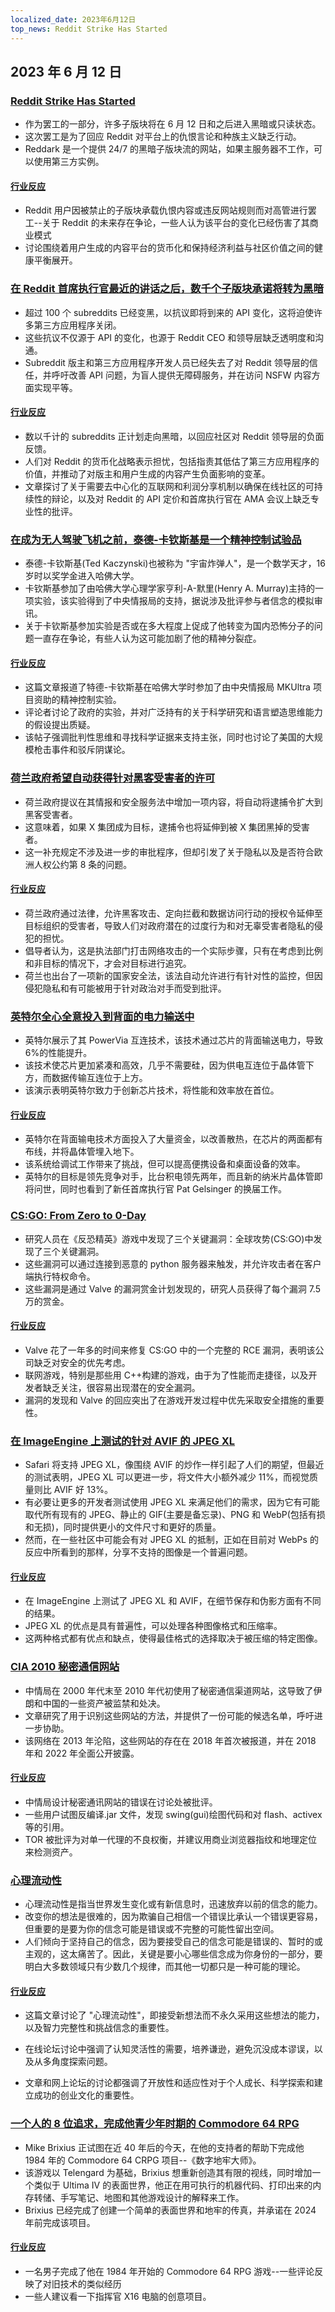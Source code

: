 ```yaml
---
localized_date: 2023年6月12日
top_news: Reddit Strike Has Started
---
```


## 2023 年 6 月 12 日

### [Reddit Strike Has Started](https://reddark.untone.uk/)

- 作为罢工的一部分，许多子版块将在 6 月 12 日和之后进入黑暗或只读状态。
- 这次罢工是为了回应 Reddit 对平台上的仇恨言论和种族主义缺乏行动。
- Reddark 是一个提供 24/7 的黑暗子版块流的网站，如果主服务器不工作，可以使用第三方实例。

#### [行业反应](http://news.ycombinator.com/item?id=36283249)

- Reddit 用户因被禁止的子版块承载仇恨内容或违反网站规则而对高管进行罢工--关于 Reddit 的未来存在争论，一些人认为该平台的变化已经伤害了其商业模式
- 讨论围绕着用户生成的内容平台的货币化和保持经济利益与社区价值之间的健康平衡展开。

### [在 Reddit 首席执行官最近的讲话之后，数千个子版块承诺将转为黑暗](https://www.theverge.com/2023/6/10/23756476/reddit-protest-api-changes-apollo-third-party-apps)

- 超过 100 个 subreddits 已经变黑，以抗议即将到来的 API 变化，这将迫使许多第三方应用程序关闭。
- 这些抗议不仅源于 API 的变化，也源于 Reddit CEO 和领导层缺乏透明度和沟通。
- Subreddit 版主和第三方应用程序开发人员已经失去了对 Reddit 领导层的信任，并呼吁改善 API 问题，为盲人提供无障碍服务，并在访问 NSFW 内容方面实现平等。

#### [行业反应](http://news.ycombinator.com/item?id=36277814)

- 数以千计的 subreddits 正计划走向黑暗，以回应社区对 Reddit 领导层的负面反馈。
- 人们对 Reddit 的货币化战略表示担忧，包括指责其低估了第三方应用程序的价值，并推动了对版主和用户生成的内容产生负面影响的变革。
- 文章探讨了关于需要去中心化的互联网和利润分享机制以确保在线社区的可持续性的辩论，以及对 Reddit 的 API 定价和首席执行官在 AMA 会议上缺乏专业性的批评。

### [在成为无人驾驶飞机之前，泰德-卡钦斯基是一个精神控制试验品](https://www.washingtonpost.com/history/2023/06/11/unabomber-ted-kaczynski-harvard-experiment/)

- 泰德-卡钦斯基(Ted Kaczynski)也被称为 "宇宙炸弹人"，是一个数学天才，16 岁时以奖学金进入哈佛大学。
- 卡钦斯基参加了由哈佛大学心理学家亨利-A-默里(Henry A. Murray)主持的一项实验，该实验得到了中央情报局的支持，据说涉及批评参与者信念的模拟审讯。
- 关于卡钦斯基参加实验是否或在多大程度上促成了他转变为国内恐怖分子的问题一直存在争论，有些人认为这可能加剧了他的精神分裂症。

#### [行业反应](http://news.ycombinator.com/item?id=36279639)

- 这篇文章报道了特德-卡钦斯基在哈佛大学时参加了由中央情报局 MKUltra 项目资助的精神控制实验。
- 评论者讨论了政府的实验，并对广泛持有的关于科学研究和语言塑造思维能力的假设提出质疑。
- 该帖子强调批判性思维和寻找科学证据来支持主张，同时也讨论了美国的大规模枪击事件和驳斥阴谋论。

### [荷兰政府希望自动获得针对黑客受害者的许可](https://berthub.eu/articles/posts/dutch-intel-law-about-intel/)

- 荷兰政府提议在其情报和安全服务法中增加一项内容，将自动将逮捕令扩大到黑客受害者。
- 这意味着，如果 X 集团成为目标，逮捕令也将延伸到被 X 集团黑掉的受害者。
- 这一补充规定不涉及进一步的审批程序，但却引发了关于隐私以及是否符合欧洲人权公约第 8 条的问题。

#### [行业反应](http://news.ycombinator.com/item?id=36281543)

- 荷兰政府通过法律，允许黑客攻击、定向拦截和数据访问行动的授权令延伸至目标组织的受害者，导致人们对政府潜在的过度行为和对无辜受害者隐私的侵犯的担忧。
- 倡导者认为，这是执法部门打击网络攻击的一个实际步骤，只有在考虑到比例和非目标的情况下，才会对目标进行追究。
- 荷兰也出台了一项新的国家安全法，该法自动允许进行有针对性的监控，但因侵犯隐私和有可能被用于针对政治对手而受到批评。

### [英特尔全心全意投入到背面的电力输送中](https://spectrum.ieee.org/backside-power-delivery)

- 英特尔展示了其 PowerVia 互连技术，该技术通过芯片的背面输送电力，导致 6%的性能提升。
- 该技术使芯片更加紧凑和高效，几乎不需要硅，因为供电互连位于晶体管下方，而数据传输互连位于上方。
- 该演示表明英特尔致力于创新芯片技术，将性能和效率放在首位。

#### [行业反应](http://news.ycombinator.com/item?id=36286370)

- 英特尔在背面输电技术方面投入了大量资金，以改善散热，在芯片的两面都有布线，并将晶体管埋入地下。
- 该系统给调试工作带来了挑战，但可以提高便携设备和桌面设备的效率。
- 英特尔的目标是领先竞争对手，比台积电领先两年，而且新的纳米片晶体管即将问世，同时也看到了新任首席执行官 Pat Gelsinger 的换届工作。

### [CS:GO: From Zero to 0-Day](https://neodyme.io/blog/csgo_from_zero_to_0day/)

- 研究人员在《反恐精英》游戏中发现了三个关键漏洞：全球攻势(CS:GO)中发现了三个关键漏洞。
- 这些漏洞可以通过连接到恶意的 python 服务器来触发，并允许攻击者在客户端执行特权命令。
- 这些漏洞是通过 Valve 的漏洞赏金计划发现的，研究人员获得了每个漏洞 7.5 万的赏金。

#### [行业反应](http://news.ycombinator.com/item?id=36279129)

- Valve 花了一年多的时间来修复 CS:GO 中的一个完整的 RCE 漏洞，表明该公司缺乏对安全的优先考虑。
- 联网游戏，特别是那些用 C++构建的游戏，由于为了性能而走捷径，以及开发者缺乏关注，很容易出现潜在的安全漏洞。
- 漏洞的发现和 Valve 的回应突出了在游戏开发过程中优先采取安全措施的重要性。

### [在 ImageEngine 上测试的针对 AVIF 的 JPEG XL](https://mastodon.online/@jonarnes/110514451857948151)

- Safari 将支持 JPEG XL，像围绕 AVIF 的炒作一样引起了人们的期望，但最近的测试表明，JPEG XL 可以更进一步，将文件大小额外减少 11%，而视觉质量则比 AVIF 好 13%。
- 有必要让更多的开发者测试使用 JPEG XL 来满足他们的需求，因为它有可能取代所有现有的 JPEG、静止的 GIF(主要是备忘录)、PNG 和 WebP(包括有损和无损)，同时提供更小的文件尺寸和更好的质量。
- 然而，在一些社区中可能会有对 JPEG XL 的抵制，正如在目前对 WebPs 的反应中所看到的那样，分享不支持的图像是一个普遍问题。

#### [行业反应](http://news.ycombinator.com/item?id=36283395)

- 在 ImageEngine 上测试了 JPEG XL 和 AVIF，在细节保存和伪影方面有不同的结果。
- JPEG XL 的优点是具有普遍性，可以处理各种图像格式和压缩率。
- 这两种格式都有优点和缺点，使得最佳格式的选择取决于被压缩的特定图像。

### [CIA 2010 秘密通信网站](https://cirosantilli.com/cia-2010-covert-communication-websites)

- 中情局在 2000 年代末至 2010 年代初使用了秘密通信渠道网站，这导致了伊朗和中国的一些资产被监禁和处决。
- 文章研究了用于识别这些网站的方法，并提供了一份可能的候选名单，呼吁进一步协助。
- 该网络在 2013 年沦陷，这些网站的存在在 2018 年首次被报道，并在 2018 年和 2022 年全面公开披露。

#### [行业反应](http://news.ycombinator.com/item?id=36279375)

- 中情局设计秘密通讯网站的错误在讨论处被批评。
- 一些用户试图反编译.jar 文件，发现 swing(gui)绘图代码和对 flash、activex 等的引用。
- TOR 被批评为对单一代理的不良权衡，并建议用商业浏览器指纹和地理定位来检测资产。

### [心理流动性](https://collabfund.com/blog/mental-liquidity/)

- 心理流动性是指当世界发生变化或有新信息时，迅速放弃以前的信念的能力。
- 改变你的想法是很难的，因为欺骗自己相信一个错误比承认一个错误更容易，但重要的是要为你的信念可能是错误或不完整的可能性留出空间。
- 人们倾向于坚持自己的信念，因为要接受自己的信念可能是错误的、暂时的或主观的，这太痛苦了。因此，关键是要小心哪些信念成为你身份的一部分，要明白大多数领域只有少数几个规律，而其他一切都只是一种可能的理论。

#### [行业反应](http://news.ycombinator.com/item?id=36280772)

- 这篇文章讨论了 "心理流动性"，即接受新想法而不永久采用这些想法的能力，以及智力完整性和挑战信念的重要性。
- 在线论坛讨论中强调了认知灵活性的需要，培养谦逊，避免沉没成本谬误，以及从多角度探索问题。

- 文章和网上论坛的讨论都强调了开放性和适应性对于个人成长、科学探索和建立成功的创业文化的重要性。

### [一个人的 8 位追求，完成他青少年时期的 Commodore 64 RPG](https://arstechnica.com/gaming/2023/06/one-mans-40-year-8-bit-quest-to-finish-the-c64-rpg-he-started-in-1984/)

- Mike Brixius 正试图在近 40 年后的今天，在他的支持者的帮助下完成他 1984 年的 Commodore 64 CRPG 项目--《数字地牢大师》。
- 该游戏以 Telengard 为基础，Brixius 想重新创造其有限的视线，同时增加一个类似于 Ultima IV 的表面世界，他正在用可执行的机器代码、打印出来的内存转储、手写笔记、地图和其他游戏设计的解释来工作。
- Brixius 已经完成了创建一个简单的表面世界和地牢的传真，并承诺在 2024 年前完成该项目。

#### [行业反应](http://news.ycombinator.com/item?id=36283003)

- 一名男子完成了他在 1984 年开始的 Commodore 64 RPG 游戏--一些评论反映了对旧技术的类似经历
- 一些人建议看一下指挥官 X16 电脑的创意项目。
